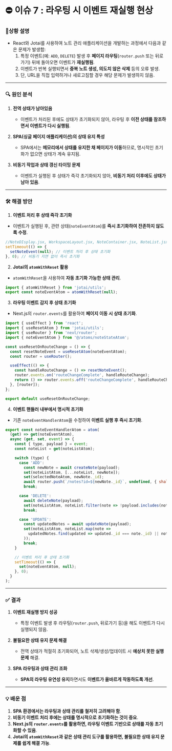 # ⛔ 이슈 7 : 라우팅 시 이벤트 재실행 현상

### 📝**상황 설명**

- React와 Jotai를 사용하여 노트 관리 애플리케이션을 개발하는 과정에서 다음과 같은 문제가 발생함:
    1. 특정 이벤트(예: `ADD`, `DELETE`) 발생 후 **페이지 라우팅**(`router.push` 또는 뒤로가기) 뒤에 돌아오면 이벤트가 **재실행됨**.
    2. 이벤트가 반복 실행되면서 **중복 노트 생성, 의도치 않은 삭제** 등의 오류 발생.
    3. 단, URL을 직접 입력하거나 새로고침할 경우 해당 문제가 발생하지 않음.

---

### 🔍 원인 분석

1. **전역 상태가 남아있음**
    - 이벤트가 처리된 후에도 상태가 초기화되지 않아, 라우팅 후 **이전 상태를 참조하면서 이벤트가 다시 실행됨**.

2. **SPA(싱글 페이지 애플리케이션)의 상태 유지 특성**
    - SPA에서는 **메모리에서 상태를 유지한 채 페이지가 이동**하므로, 명시적인 초기화가 없으면 상태가 계속 유지됨.

3. **비동기 작업과 상태 갱신 타이밍 문제**
    - 이벤트가 실행된 후 상태가 즉각 초기화되지 않아, **비동기 처리 이후에도 상태가 남아 있음**.

---

### 🛠️ 해결 방안

1. **이벤트 처리 후 상태 즉각 초기화**
- 이벤트가 실행된 후, 관련 상태(`noteEventAtom`)를 **즉시 초기화하여 잔존하지 않도록 수정**.

```jsx
//NoteDIsplay.jsx, WorkspaceLayout.jsx, NoteContainer.jsx, NoteList.jsx
setTimeout(() => {
  setNoteEvent(null); // 이벤트 처리 후 상태 초기화
}, 0); // 비동기 지연 없이 즉시 초기화
```

2. **Jotai의 `atomWithReset` 활용**
- `atomWithReset`을 사용하여 **자동 초기화 가능한 상태 관리**.

```jsx
import { atomWithReset } from 'jotai/utils';
export const noteEventAtom = atomWithReset(null);
```

3. **라우팅 이벤트 감지 후 상태 초기화**
- Next.js의 `router.events`를 활용하여 **페이지 이동 시 상태 초기화**.

```jsx
import { useEffect } from 'react';
import { useResetAtom } from 'jotai/utils';
import { useRouter } from 'next/router';
import { noteEventAtom } from '@/atoms/noteStateAtom';

const useResetOnRouteChange = () => {
  const resetNoteEvent = useResetAtom(noteEventAtom);
  const router = useRouter();

  useEffect(() => {
    const handleRouteChange = () => resetNoteEvent();
    router.events.on('routeChangeComplete', handleRouteChange);
    return () => router.events.off('routeChangeComplete', handleRouteChange);
  }, [router]);
};

export default useResetOnRouteChange;
```

4. **이벤트 핸들러 내부에서 명시적 초기화**
- 기존 `noteEventHandlerAtom`을 수정하여 **이벤트 실행 후 즉시 초기화**.

```jsx filename="asd.js"
export const noteEventHandlerAtom = atom(
  (get) => get(noteEventAtom),
  async (get, set, event) => {
    const { type, payload } = event;
    const noteList = get(noteListAtom);

    switch (type) {
      case 'ADD':
        const newNote = await createNote(payload);
        set(noteListAtom, [...noteList, newNote]);
        set(selectedNoteAtom, newNote._id);
        await router.push(`/notes?id=${newNote._id}`, undefined, { shallow: true });
        break;

      case 'DELETE':
        await deleteNote(payload);
        set(noteListAtom, noteList.filter(note => !payload.includes(note._id)));
        break;

      case 'UPDATE':
        const updatedNotes = await updateNote(payload);
        set(noteListAtom, noteList.map(note =>
          updatedNotes.find(updated => updated._id === note._id) || note
        ));
        break;
    }

    // 이벤트 처리 후 상태 초기화
    setTimeout(() => {
      set(noteEventAtom, null);
    }, 0);
  }
);
```

---

### ✅ 결과

1. **이벤트 재실행 방지 성공**
    - 특정 이벤트 발생 후 라우팅(`router.push`, 뒤로가기 등)을 해도 이벤트가 다시 실행되지 않음.

2. **불필요한 상태 유지 문제 해결**
    - 전역 상태가 적절히 초기화되어, 노트 삭제/생성/업데이트 시 **예상치 못한 실행 문제** 해결.

3. **SPA 라우팅과 상태 관리 조화**
    - **SPA의 라우팅 유연성 유지**하면서도 **이벤트가 올바르게 작동하도록 개선**.

---

### 💡 배운 점

1. **SPA 환경에서는 라우팅과 상태 관리를 철저히 고려해야 함**.
2. **비동기 이벤트 처리 후에는 상태를 명시적으로 초기화하는 것이 중요**.
3. **Next.js의 `router.events`를 활용하면, 라우팅 이벤트 기반으로 상태를 자동 초기화할 수 있음**.
4. **Jotai의 `atomWithReset`과 같은 상태 관리 도구를 활용하면, 불필요한 상태 유지 문제를 쉽게 해결 가능**.